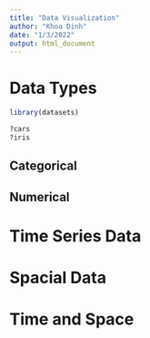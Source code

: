 ```yaml
---
title: "Data Visualization"
author: "Khoa Dinh"
date: "1/3/2022"
output: html_document
---
```


# Data Types

```r
library(datasets)

?cars
?iris
```

## Categorical

## Numerical

# Time Series Data

# Spacial Data

# Time and Space
